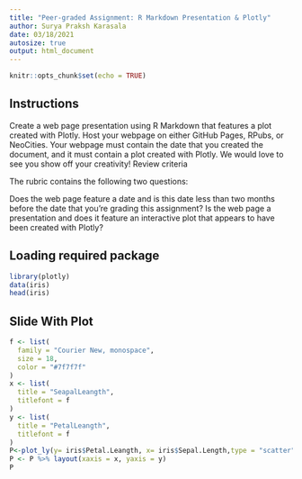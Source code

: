 ```yaml
---
title: "Peer-graded Assignment: R Markdown Presentation & Plotly"
author: Surya Praksh Karasala
date: 03/18/2021
autosize: true
output: html_document
---
```


```r
knitr::opts_chunk$set(echo = TRUE)
```
## Instructions


Create a web page presentation using R Markdown that features a plot created with Plotly. Host your webpage on either GitHub Pages, RPubs, or NeoCities. Your webpage must contain the date that you created the document, and it must contain a plot created with Plotly. We would love to see you show off your creativity! Review criteria

The rubric contains the following two questions:

Does the web page feature a date and is this date less than two months before the date that you’re grading this assignment?
Is the web page a presentation and does it feature an interactive plot that appears to have been created with Plotly?

## Loading required package

```r
library(plotly)
data(iris)
head(iris)
```

## Slide With Plot

```r
f <- list(
  family = "Courier New, monospace",
  size = 18,
  color = "#7f7f7f"
)
x <- list(
  title = "SeapalLeangth",
  titlefont = f
)
y <- list(
  title = "PetalLeangth",
  titlefont = f
)
P<-plot_ly(y= iris$Petal.Leangth, x= iris$Sepal.Length,type = "scatter", mode="markers",color=iris$Species)
P <- P %>% layout(xaxis = x, yaxis = y)
P
```


